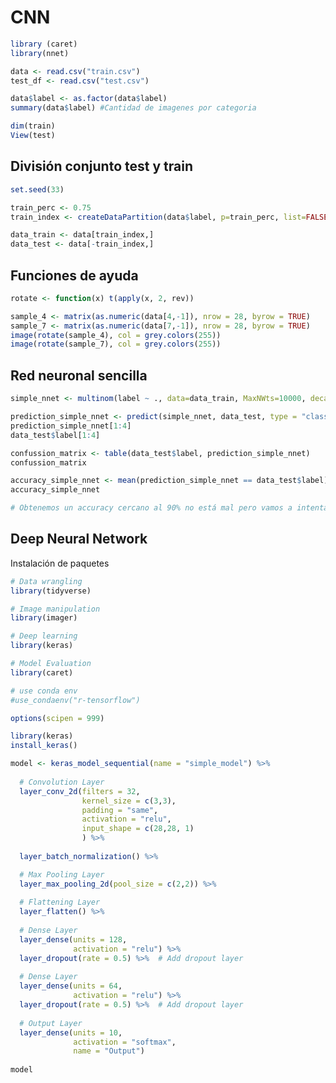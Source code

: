 # CNN 

```r
library (caret)
library(nnet)
```


```r
data <- read.csv("train.csv")
test_df <- read.csv("test.csv")

data$label <- as.factor(data$label)
summary(data$label) #Cantidad de imagenes por categoria

dim(train)
View(test)
```

## División conjunto test y train

```r
set.seed(33)

train_perc <- 0.75
train_index <- createDataPartition(data$label, p=train_perc, list=FALSE)

data_train <- data[train_index,]
data_test <- data[-train_index,]
```


## Funciones de ayuda

```r
rotate <- function(x) t(apply(x, 2, rev))
```


```r
sample_4 <- matrix(as.numeric(data[4,-1]), nrow = 28, byrow = TRUE)
sample_7 <- matrix(as.numeric(data[7,-1]), nrow = 28, byrow = TRUE)
image(rotate(sample_4), col = grey.colors(255))
image(rotate(sample_7), col = grey.colors(255))
```
## Red neuronal sencilla

```r
simple_nnet <- multinom(label ~ ., data=data_train, MaxNWts=10000, decay=5e-3, maxit=100)
```
```r
prediction_simple_nnet <- predict(simple_nnet, data_test, type = "class")
prediction_simple_nnet[1:4]
data_test$label[1:4]

confussion_matrix <- table(data_test$label, prediction_simple_nnet)
confussion_matrix
```
```r
accuracy_simple_nnet <- mean(prediction_simple_nnet == data_test$label)
accuracy_simple_nnet

# Obtenemos un accuracy cercano al 90% no está mal pero vamos a intentar mejorarlo
```

## Deep Neural Network

Instalación de paquetes

```r
# Data wrangling
library(tidyverse)

# Image manipulation
library(imager)

# Deep learning
library(keras)

# Model Evaluation
library(caret)

# use conda env
#use_condaenv("r-tensorflow")

options(scipen = 999)
```


```r

library(keras)
install_keras()

model <- keras_model_sequential(name = "simple_model") %>% 
  
  # Convolution Layer
  layer_conv_2d(filters = 32,
                kernel_size = c(3,3),
                padding = "same",
                activation = "relu",
                input_shape = c(28,28, 1) 
                ) %>% 
  
  layer_batch_normalization() %>%

  # Max Pooling Layer
  layer_max_pooling_2d(pool_size = c(2,2)) %>% 
  
  # Flattening Layer
  layer_flatten() %>% 
  
  # Dense Layer
  layer_dense(units = 128,
              activation = "relu") %>% 
  layer_dropout(rate = 0.5) %>%  # Add dropout layer
  
  # Dense Layer
  layer_dense(units = 64,
              activation = "relu") %>%
  layer_dropout(rate = 0.5) %>%  # Add dropout layer
  
  # Output Layer
  layer_dense(units = 10,
              activation = "softmax",
              name = "Output")
  
model
```

